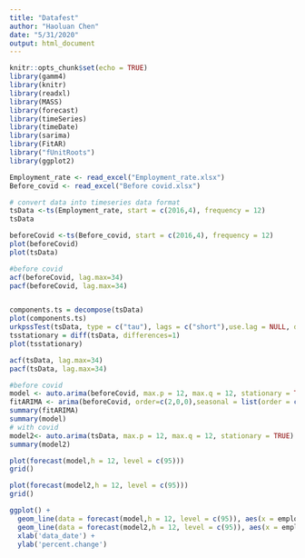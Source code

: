 ---
title: "Datafest"
author: "Haoluan Chen"
date: "5/31/2020"
output: html_document
---

```{r setup, include=FALSE}
knitr::opts_chunk$set(echo = TRUE)
library(gamm4)
library(knitr)
library(readxl)
library(MASS)
library(forecast)
library(timeSeries)
library(timeDate)
library(sarima)
library(FitAR)
library("fUnitRoots")
library(ggplot2)

Employment_rate <- read_excel("Employment_rate.xlsx")
Before_covid <- read_excel("Before covid.xlsx")
```

```{r}
# convert data into timeseries data format 
tsData <-ts(Employment_rate, start = c(2016,4), frequency = 12)
tsData

beforeCovid <-ts(Before_covid, start = c(2016,4), frequency = 12)
plot(beforeCovid)
plot(tsData)

#before covid 
acf(beforeCovid, lag.max=34)
pacf(beforeCovid, lag.max=34)


components.ts = decompose(tsData)
plot(components.ts)
urkpssTest(tsData, type = c("tau"), lags = c("short"),use.lag = NULL, doplot = TRUE)
tsstationary = diff(tsData, differences=1)
plot(tsstationary)

acf(tsData, lag.max=34)
pacf(tsData, lag.max=34)
```
```{r}

#before covid
model <- auto.arima(beforeCovid, max.p = 12, max.q = 12, stationary = TRUE)
fitARIMA <- arima(beforeCovid, order=c(2,0,0),seasonal = list(order = c(1,0,0), period = 12),method="ML")
summary(fitARIMA)
summary(model)
# with covid 
model2<- auto.arima(tsData, max.p = 12, max.q = 12, stationary = TRUE)
summary(model2)

plot(forecast(model,h = 12, level = c(95)))
grid()

plot(forecast(model2,h = 12, level = c(95)))
grid()

ggplot() + 
  geom_line(data = forecast(model,h = 12, level = c(95)), aes(x = employment_total$date, y = Percent.Change), color = "red") +
  geom_line(data = forecast(model2,h = 12, level = c(95)), aes(x = employment_total$date, y = Percent.Change), color = "blue") +
  xlab('data_date') +
  ylab('percent.change')
```

